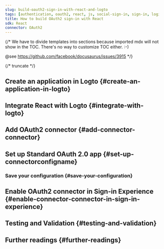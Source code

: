 ```yaml
---
slug: build-oauth2-sign-in-with-react-and-logto
tags: [authentication, oauth2, react, js, social-sign-in, sign-in, login]
title: How to build OAuth2 sign-in with React
sdk: React
connector: OAuth2
---
```


{/*
  We have to divide templates into sections because imported mdx will not show in the TOC.
  There's no way to customize TOC either. :-)

  @see https://github.com/facebook/docusaurus/issues/3915
*/}




{/* truncate */}

<Intro connector={connector} sdk="React" link="https://reactjs.org" />

## Create an application in Logto \{#create-an-application-in-logto}

<CreateApplication type="Single page app" framework="React" />

## Integrate React with Logto \{#integrate-with-logto}

<FrameworkGuide />

## Add OAuth2 connector \{#add-connector-connector}

<AddSocialConnector connector={connector} framework="React" />

## Set up Standard OAuth 2.0 app \{#set-up-connectorconfigname}

<ConnectorGuide />

### Save your configuration \{#save-your-configuration}

<SaveYourConfiguration connector={connector} />

## Enable OAuth2 connector in Sign-in Experience \{#enable-connector-connector-in-sign-in-experience}

<EnableSocialConnector connector={connector} />

## Testing and Validation \{#testing-and-validation}

<TestingAndValidation connector={connector} sdk="React" />

## Further readings \{#further-readings}

<FurtherReadings />
